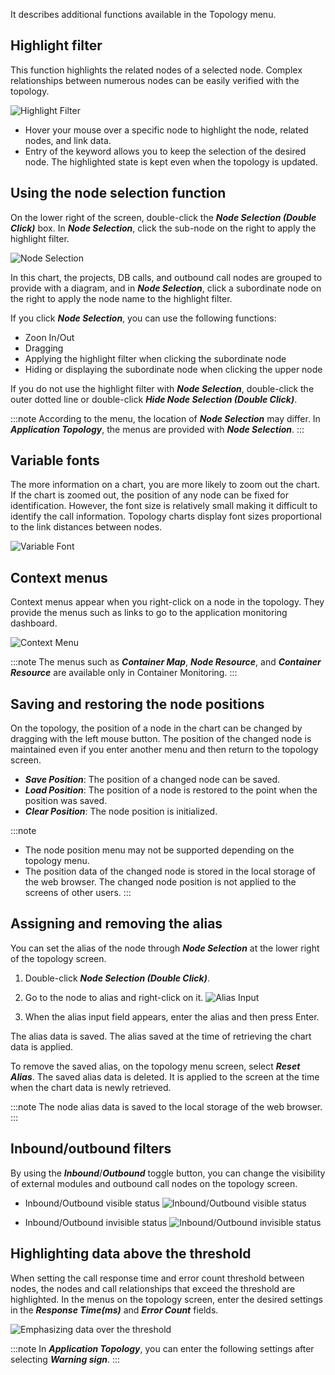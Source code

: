 It describes additional functions available in the Topology menu.

## Highlight filter

This function highlights the related nodes of a selected node. Complex relationships between numerous nodes can be easily verified with the topology.

![Highlight Filter](/img/topology-highlight.png)

-   Hover your mouse over a specific node to highlight the node, related nodes, and link data.
-   Entry of the keyword allows you to keep the selection of the desired node. The highlighted state is kept even when the topology is updated.

## Using the node selection function

On the lower right of the screen, double-click the **_Node Selection (Double Click)_** box. In **_Node Selection_**, click the sub-node on the right to apply the highlight filter.

![Node Selection](/img/topology-select-node.png)

In this chart, the projects, DB calls, and outbound call nodes are grouped to provide with a diagram, and in **_Node Selection_**, click a subordinate node on the right to apply the node name to the highlight filter.

If you click **_Node Selection_**, you can use the following functions:

-   Zoon In/Out
-   Dragging
-   Applying the highlight filter when clicking the subordinate node
-   Hiding or displaying the subordinate node when clicking the upper node

If you do not use the highlight filter with **_Node Selection_**, double-click the outer dotted line or double-click **_Hide Node Selection (Double Click)_**.

:::note
According to the menu, the location of **_Node Selection_** may differ. In **_Application Topology_**, the menus are provided with **_Node Selection_**.
:::

## Variable fonts

The more information on a chart, you are more likely to zoom out the chart. If the chart is zoomed out, the position of any node can be fixed for identification. However, the font size is relatively small making it difficult to identify the call information. Topology charts display font sizes proportional to the link distances between nodes.

![Variable Font](https://img.whatap.io/media/user_guide_application/topology/dynamic_font_size.png)

## Context menus

Context menus appear when you right-click on a node in the topology. They provide the menus such as links to go to the application monitoring dashboard.

![Context Menu](https://img.whatap.io/media/user_guide_application/topology/context_menu.png)

:::note
The menus such as **_Container Map_**, **_Node Resource_**, and **_Container Resource_** are available only in Container Monitoring.
:::

## Saving and restoring the node positions

On the topology, the position of a node in the chart can be changed by dragging with the left mouse button. The position of the changed node is maintained even if you enter another menu and then return to the topology screen.

-   **_Save Position_**: The position of a changed node can be saved.
-   **_Load Position_**: The position of a node is restored to the point when the position was saved.
-   **_Clear Position_**: The node position is initialized.

:::note

-   The node position menu may not be supported depending on the topology menu.
-   The position data of the changed node is stored in the local storage of the web browser. The changed node position is not applied to the screens of other users.
    :::

## Assigning and removing the alias

You can set the alias of the node through **_Node Selection_** at the lower right of the topology screen.

1.  Double-click **_Node Selection (Double Click)_**.

2.  Go to the node to alias and right-click on it.
    ![Alias Input](/img/node-custom-name.png)

3.  When the alias input field appears, enter the alias and then press Enter.

The alias data is saved. The alias saved at the time of retrieving the chart data is applied.

To remove the saved alias, on the topology menu screen, select **_Reset Alias_**. The saved alias data is deleted. It is applied to the screen at the time when the chart data is newly retrieved.

:::note
The node alias data is saved to the local storage of the web browser.
:::

## Inbound/outbound filters

By using the **_Inbound_**/**_Outbound_** toggle button, you can change the visibility of external modules and outbound call nodes on the topology screen.

-   Inbound/Outbound visible status
    ![Inbound/Outbound visible status](https://img.whatap.io/media/user_guide_application/topology/inbound_outbound_displayed.png)

-   Inbound/Outbound invisible status
    ![Inbound/Outbound invisible status](https://img.whatap.io/media/user_guide_application/topology/inbound_outbound_hidden.png)

## Highlighting data above the threshold

When setting the call response time and error count threshold between nodes, the nodes and call relationships that exceed the threshold are highlighted. In the menus on the topology screen, enter the desired settings in the **_Response Time(ms)_** and **_Error Count_** fields.

![Emphasizing data over the threshold](https://img.whatap.io/media/user_guide_application/topology/threshold_emphasized.png)

:::note
In **_Application Topology_**, you can enter the following settings after selecting **_Warning sign_**.
:::
